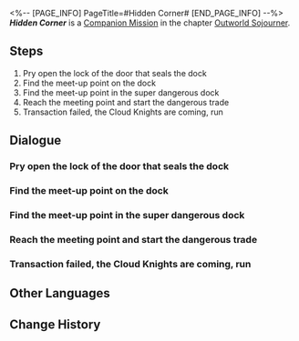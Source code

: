 <%-- [PAGE_INFO]
PageTitle=#Hidden Corner#
[END_PAGE_INFO] --%>
{{Stub|Dialogue.}}
{{Mission Infobox
|id            = 2020308
|title         = 
|image         = <!--Mission Hidden Corner.png-->
|type          = Companion
|event_name    = 
|chapter       = Outworld Sojourner (Companion Mission Chapter)
|requirements  = {{subst:void|<!--Unknown: {"Type":"Manual"}-->}}
|summary       = <!--official mission summary from Fate's Atlas-->
|characters    = Trailblazer
|startLocation = [[The Xianzhou Luofu]] - [[Divination Commission]]
|world         = The Xianzhou Luofu
|area          = Divination Commission
|prev          = 
|next          = 
|rewards       = 
}}
'''''Hidden Corner''''' is a [[Companion Mission]] in the chapter [[Outworld Sojourner (Companion Mission Chapter)|Outworld Sojourner]].

==Steps==
# Pry open the lock of the door that seals the dock
# Find the meet-up point on the dock
# Find the meet-up point in the super dangerous dock
# Reach the meeting point and start the dangerous trade
# Transaction failed, the Cloud Knights are coming, run

<!--
==Gameplay Notes==

--><!--
==Trial Character==

-->
==Dialogue==
{{Stub Dialogue}}

===Pry open the lock of the door that seals the dock===
{{Mission Description|type=companion|location=Divination Commission|According to Genius Detective March 7th's deduction, a door lock like this could not stop Luocha, but visualizing a gentlemanly Luocha picking the lock while squatting in a dark corner like this is pretty humorous. Heh.}}
{{Dialogue Start}}
:{{tx}}
{{Dialogue End}}

===Find the meet-up point on the dock===
{{Mission Description|type=companion|location=Divination Commission|update|According to Genius Detective March 7th's deduction, Luocha should have met with the Stellaron buyer here. Look around, there should be a location suitable for illegal trades around.}}
{{Dialogue Start}}
:{{tx}}
{{Dialogue End}}

===Find the meet-up point in the super dangerous dock===
{{Mission Description|type=companion|location=Divination Commission|update|According to Genius Detective March 7th's deduction, if Luocha spent two whole hours to complete the trade, it must mean it is super dangerous, with monsters all around.<br />Hmm? Isn't this a detective story? Why are there so many combat fillers?}}
{{Dialogue Start}}
:{{tx}}
{{Mission Description|type=companion|location=Divination Commission|update|According to Genius Detective March 7th's deduction, if Luocha spent two whole hours to complete the trade, it must mean it is super danger, with monsters all around.<br />Hmm? Isn't this a detective story? Why are there so many combat fillers?}}
{{Dialogue End}}

===Reach the meeting point and start the dangerous trade===
{{Mission Description|type=companion|location=Divination Commission|update|According to Genius Detective March 7th's deduction, after a danger-laden adventure, Luocha finally reached the meet-up point. Who is so daring as to purchasing Stellaron to wreak havoc on the Xianzhou ship?}}
{{Dialogue Start}}
:{{tx}}
{{Dialogue End}}

===Transaction failed, the Cloud Knights are coming, run===
{{Mission Description|type=companion|location=Divination Commission|update|According to Genius Detective March 7th's deduction, the transaction failed, there's no time for further deductions! Run!}}
{{Dialogue Start}}
:{{tx}}
{{Dialogue End}}

==Other Languages==
{{Other Languages
|en   = Hidden Corner
|zhs  = 隐秘的角落
|zht  = 隱秘的角落
|ja   = 密かな隅っこ
|ko   = 은밀한 모퉁이
|es   = Un rincón escondido
|fr   = Coin caché
|ru   = Укромный угол
|th   = มุมลับ
|vi   = Góc Tối Ẩn Giấu
|de   = Verborgener Winkel
|id   = Sudut Tersembunyi
|pt   = Canto Escondido
}}

==Change History==
{{Change History|1.1}}
